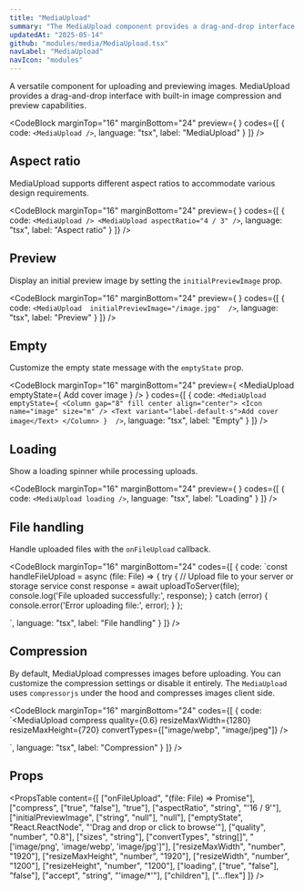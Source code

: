 ```yaml
---
title: "MediaUpload"
summary: "The MediaUpload component provides a drag-and-drop interface for uploading and previewing images with built-in compression."
updatedAt: "2025-05-14"
github: "modules/media/MediaUpload.tsx"
navLabel: "MediaUpload"
navIcon: "modules"
---
```


A versatile component for uploading and previewing images. MediaUpload provides a drag-and-drop interface with built-in image compression and preview capabilities.

<CodeBlock
  marginTop="16"
  marginBottom="24"
  preview={
    <MediaUpload />
  }
  codes={[
    {
      code:
`<MediaUpload />`,
      language: "tsx",
      label: "MediaUpload"
    }
  ]}
/>

## Aspect ratio

MediaUpload supports different aspect ratios to accommodate various design requirements.

<CodeBlock
  marginTop="16"
  marginBottom="24"
  preview={
    <Column gap="16" fillWidth>
      <MediaUpload />
      <MediaUpload aspectRatio="4 / 3" />
    </Column>
  }
  codes={[
    {
      code:
`<MediaUpload />
<MediaUpload aspectRatio="4 / 3" />`,
      language: "tsx",
      label: "Aspect ratio"
    }
  ]}
/>

## Preview

Display an initial preview image by setting the `initialPreviewImage` prop.

<CodeBlock
  marginTop="16"
  marginBottom="24"
  preview={
    <MediaUpload 
      aspectRatio="16 / 9"
      initialPreviewImage="/images/docs/once-ui/vibe-coding-dark.jpg"
    />
  }
  codes={[
    {
      code:
`<MediaUpload 
    initialPreviewImage="/image.jpg" 
/>`,
      language: "tsx",
      label: "Preview"
    }
  ]}
/>

## Empty

Customize the empty state message with the `emptyState` prop.

<CodeBlock
  marginTop="16"
  marginBottom="24"
  preview={
    <MediaUpload 
      emptyState={
        <Column gap="8" fill center align="center">
          <Icon name="image" size="m" />
          <Text variant="label-default-s">Add cover image</Text>
        </Column>
      } 
    />
  }
  codes={[
    {
      code:
`<MediaUpload
    emptyState={
      <Column gap="8" fill center align="center">
        <Icon name="image" size="m" />
        <Text variant="label-default-s">Add cover image</Text>
      </Column>
    } 
/>`,
      language: "tsx",
      label: "Empty"
    }
  ]}
/>

## Loading

Show a loading spinner while processing uploads.

<CodeBlock
  marginTop="16"
  marginBottom="24"
  preview={
    <MediaUpload loading />
  }
  codes={[
    {
      code:
`<MediaUpload loading />`,
      language: "tsx",
      label: "Loading"
    }
  ]}
/>

## File handling

Handle uploaded files with the `onFileUpload` callback.

<CodeBlock
  marginTop="16"
  marginBottom="24"
  codes={[
    {
      code:
`const handleFileUpload = async (file: File) => {
    try {
      // Upload file to your server or storage service
      const response = await uploadToServer(file);
      console.log('File uploaded successfully:', response);
    } catch (error) {
      console.error('Error uploading file:', error);
    }
};

<MediaUpload
    onFileUpload={handleFileUpload}
/>`,
      language: "tsx",
      label: "File handling"
    }
  ]}
/>

## Compression

By default, MediaUpload compresses images before uploading. You can customize the compression settings or disable it entirely. The `MediaUpload` uses `compressorjs` under the hood and compresses images client side.

<CodeBlock
  marginTop="16"
  marginBottom="24"
  codes={[
    {
      code:
`<MediaUpload 
    compress
    quality={0.6}
    resizeMaxWidth={1280}
    resizeMaxHeight={720}
    convertTypes={["image/webp", "image/jpeg"]}
/>

<MediaUpload
    compress={false}
/>`,
      language: "tsx",
      label: "Compression"
    }
  ]}
/>

## Props

<PropsTable
  content={[
    ["onFileUpload", "(file: File) => Promise<void>"],
    ["compress", ["true", "false"], "true"],
    ["aspectRatio", "string", "'16 / 9'"],
    ["initialPreviewImage", ["string", "null"], "null"],
    ["emptyState", "React.ReactNode", "'Drag and drop or click to browse'"],
    ["quality", "number", "0.8"],
    ["sizes", "string"],
    ["convertTypes", "string[]", "['image/png', 'image/webp', 'image/jpg']"],
    ["resizeMaxWidth", "number", "1920"],
    ["resizeMaxHeight", "number", "1920"],
    ["resizeWidth", "number", "1200"],
    ["resizeHeight", "number", "1200"],
    ["loading", ["true", "false"], "false"],
    ["accept", "string", "'image/*'"],
    ["children"],
    ["...flex"]
  ]}
/>